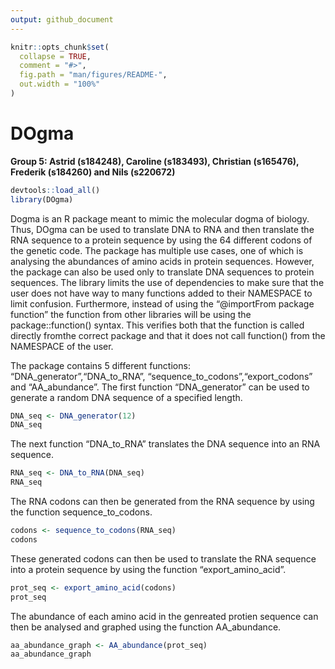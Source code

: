 ```yaml
---
output: github_document
---
```


<!-- README.md is generated from README.Rmd. Please edit that file -->

```r
knitr::opts_chunk$set(
  collapse = TRUE,
  comment = "#>",
  fig.path = "man/figures/README-",
  out.width = "100%"
)
```

# DOgma

**Group 5: Astrid (s184248), Caroline (s183493), Christian (s165476), Frederik
(s184260) and Nils (s220672)**

```r
devtools::load_all()
library(DOgma)
```
Dogma is an R package meant to mimic the molecular dogma of biology. Thus, DOgma can be used to translate DNA to RNA and then translate the RNA sequence to a protein sequence by using the 64 different codons of the genetic code. The package has multiple use cases, one of which is analysing the abundances of amino acids in protein sequences. However, the package can also be used only to translate DNA sequences to protein sequences. The library limits the use of dependencies to make sure that the user does not have way to many functions added to their NAMESPACE to limit confusion. Furthermore, instead of using the "\@importFrom package function" the function from other libraries will be using the package::function() syntax. This verifies both that the function is called directly fromthe correct package and that it does not call function() from the NAMESPACE of the user.

The package contains 5 different functions: "DNA_generator","DNA_to_RNA", "sequence_to_codons","export_codons" and "AA_abundance". The first function "DNA_generator" can be used to generate a random DNA sequence of a specified length.

```r
DNA_seq <- DNA_generator(12)
DNA_seq
```
The next function "DNA_to_RNA" translates the DNA sequence into an RNA sequence.
```r
RNA_seq <- DNA_to_RNA(DNA_seq)
RNA_seq
```
The RNA codons can then be generated from the RNA sequence by using the function sequence_to_codons.
```r
codons <- sequence_to_codons(RNA_seq)
codons
```
These generated codons can then be used to translate the RNA sequence into a protein sequence by using the function "export_amino_acid".

```r
prot_seq <- export_amino_acid(codons)
prot_seq
```
The abundance of each amino acid in the genreated protien sequence can then be analysed and graphed using the function AA_abundance.
```r
aa_abundance_graph <- AA_abundance(prot_seq)
aa_abundance_graph
```
